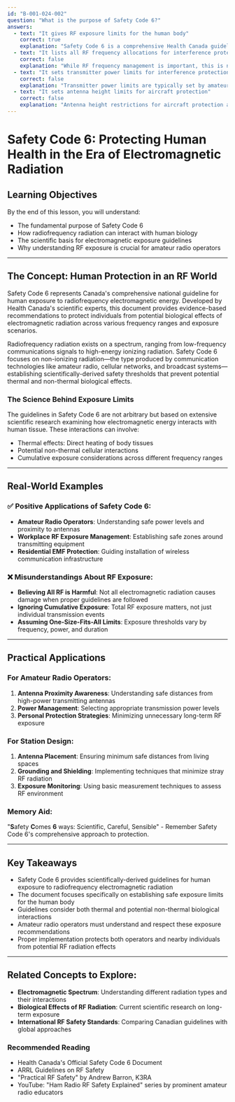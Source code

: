 ```yaml
---
id: "B-001-024-002"
question: "What is the purpose of Safety Code 6?"
answers:
  - text: "It gives RF exposure limits for the human body"
    correct: true
    explanation: "Safety Code 6 is a comprehensive Health Canada guideline that establishes scientifically-derived safe exposure limits for human beings to radiofrequency (RF) electromagnetic energy. This document provides specific guidelines about maximum permissible RF radiation exposure levels to protect individuals from potential biological effects of electromagnetic radiation across various frequency ranges and exposure scenarios."
  - text: "It lists all RF frequency allocations for interference protection"
    correct: false
    explanation: "While RF frequency management is important, this is not the primary purpose of Safety Code 6. Frequency allocation is typically handled by ISED (Innovation, Science and Economic Development Canada), focusing on spectrum management rather than human health protection. Safety Code 6 specifically addresses human exposure limits, not frequency assignment."
  - text: "It sets transmitter power limits for interference protection"
    correct: false
    explanation: "Transmitter power limits are typically set by amateur radio regulations and ISED, not by Safety Code 6. While the document might reference power levels in relation to human exposure, its core purpose is defining safe RF radiation exposure thresholds, not establishing interference protection or transmitter power constraints."
  - text: "It sets antenna height limits for aircraft protection"
    correct: false
    explanation: "Antenna height restrictions for aircraft protection are typically managed by Transport Canada and local aviation regulations, not Safety Code 6. This document focuses exclusively on human health protection from radiofrequency electromagnetic radiation, not structural or aviation-related antenna limitations."
---
```


# Safety Code 6: Protecting Human Health in the Era of Electromagnetic Radiation

## Learning Objectives
By the end of this lesson, you will understand:
- The fundamental purpose of Safety Code 6
- How radiofrequency radiation can interact with human biology
- The scientific basis for electromagnetic exposure guidelines
- Why understanding RF exposure is crucial for amateur radio operators

---

## The Concept: Human Protection in an RF World

Safety Code 6 represents Canada's comprehensive national guideline for human exposure to radiofrequency electromagnetic energy. Developed by Health Canada's scientific experts, this document provides evidence-based recommendations to protect individuals from potential biological effects of electromagnetic radiation across various frequency ranges and exposure scenarios.

Radiofrequency radiation exists on a spectrum, ranging from low-frequency communications signals to high-energy ionizing radiation. Safety Code 6 focuses on non-ionizing radiation—the type produced by communication technologies like amateur radio, cellular networks, and broadcast systems—establishing scientifically-derived safety thresholds that prevent potential thermal and non-thermal biological effects.

### The Science Behind Exposure Limits

The guidelines in Safety Code 6 are not arbitrary but based on extensive scientific research examining how electromagnetic energy interacts with human tissue. These interactions can involve:
- Thermal effects: Direct heating of body tissues
- Potential non-thermal cellular interactions
- Cumulative exposure considerations across different frequency ranges

---

## Real-World Examples

### ✅ Positive Applications of Safety Code 6:
- **Amateur Radio Operators**: Understanding safe power levels and proximity to antennas
- **Workplace RF Exposure Management**: Establishing safe zones around transmitting equipment
- **Residential EMF Protection**: Guiding installation of wireless communication infrastructure

### ❌ Misunderstandings About RF Exposure:
- **Believing All RF is Harmful**: Not all electromagnetic radiation causes damage when proper guidelines are followed
- **Ignoring Cumulative Exposure**: Total RF exposure matters, not just individual transmission events
- **Assuming One-Size-Fits-All Limits**: Exposure thresholds vary by frequency, power, and duration

---

## Practical Applications

### For Amateur Radio Operators:
1. **Antenna Proximity Awareness**: Understanding safe distances from high-power transmitting antennas
2. **Power Management**: Selecting appropriate transmission power levels
3. **Personal Protection Strategies**: Minimizing unnecessary long-term RF exposure

### For Station Design:
1. **Antenna Placement**: Ensuring minimum safe distances from living spaces
2. **Grounding and Shielding**: Implementing techniques that minimize stray RF radiation
3. **Exposure Monitoring**: Using basic measurement techniques to assess RF environment

### Memory Aid:
"**S**afety **C**omes **6** ways: Scientific, Careful, Sensible" - Remember Safety Code 6's comprehensive approach to protection.

---

## Key Takeaways

- Safety Code 6 provides scientifically-derived guidelines for human exposure to radiofrequency electromagnetic radiation
- The document focuses specifically on establishing safe exposure limits for the human body
- Guidelines consider both thermal and potential non-thermal biological interactions
- Amateur radio operators must understand and respect these exposure recommendations
- Proper implementation protects both operators and nearby individuals from potential RF radiation effects

---

## Related Concepts to Explore:
- **Electromagnetic Spectrum**: Understanding different radiation types and their interactions
- **Biological Effects of RF Radiation**: Current scientific research on long-term exposure
- **International RF Safety Standards**: Comparing Canadian guidelines with global approaches

### Recommended Reading
- Health Canada's Official Safety Code 6 Document
- ARRL Guidelines on RF Safety
- "Practical RF Safety" by Andrew Barron, K3RA
- YouTube: "Ham Radio RF Safety Explained" series by prominent amateur radio educators
